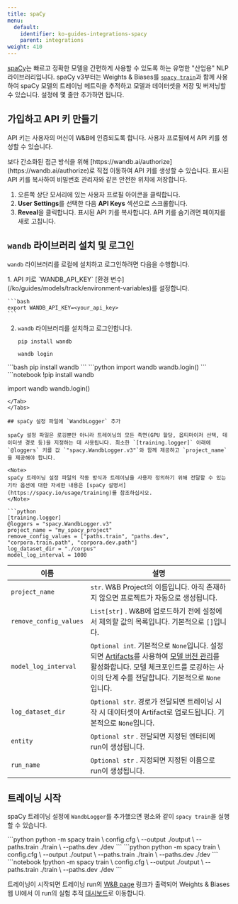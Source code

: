 ---
title: spaCy
menu:
  default:
    identifier: ko-guides-integrations-spacy
    parent: integrations
weight: 410
---

[spaCy](https://spacy.io)는 빠르고 정확한 모델을 간편하게 사용할 수 있도록 하는 유명한 "산업용" NLP 라이브러리입니다. spaCy v3부터는 Weights & Biases를 [`spacy train`](https://spacy.io/api/cli#train)과 함께 사용하여 spaCy 모델의 트레이닝 메트릭을 추적하고 모델과 데이터셋을 저장 및 버저닝할 수 있습니다. 설정에 몇 줄만 추가하면 됩니다.

## 가입하고 API 키 만들기

API 키는 사용자의 머신이 W&B에 인증되도록 합니다. 사용자 프로필에서 API 키를 생성할 수 있습니다.

<Note>
보다 간소화된 접근 방식을 위해 [https://wandb.ai/authorize](https://wandb.ai/authorize)로 직접 이동하여 API 키를 생성할 수 있습니다. 표시된 API 키를 복사하여 비밀번호 관리자와 같은 안전한 위치에 저장합니다.
</Note>

1. 오른쪽 상단 모서리에 있는 사용자 프로필 아이콘을 클릭합니다.
2. **User Settings**를 선택한 다음 **API Keys** 섹션으로 스크롤합니다.
3. **Reveal**을 클릭합니다. 표시된 API 키를 복사합니다. API 키를 숨기려면 페이지를 새로 고칩니다.

## `wandb` 라이브러리 설치 및 로그인

`wandb` 라이브러리를 로컬에 설치하고 로그인하려면 다음을 수행합니다.

<Tabs>
<Tab title="Command Line">
1. API 키로 `WANDB_API_KEY` [환경 변수](/ko/guides/models/track/environment-variables)를 설정합니다.

    ```bash
    export WANDB_API_KEY=<your_api_key>
    ```

2. `wandb` 라이브러리를 설치하고 로그인합니다.

    ```shell
    pip install wandb

    wandb login
    ```
</Tab>
<Tab title="Python">
```bash
pip install wandb
```
```python
import wandb
wandb.login()
```
</Tab>
<Tab title="Python notebook">
```notebook
!pip install wandb

import wandb
wandb.login()
```
</Tab>
</Tabs>

## spaCy 설정 파일에 `WandbLogger` 추가

spaCy 설정 파일은 로깅뿐만 아니라 트레이닝의 모든 측면(GPU 할당, 옵티마이저 선택, 데이터셋 경로 등)을 지정하는 데 사용됩니다. 최소한 `[training.logger]` 아래에 `@loggers` 키를 값 `"spacy.WandbLogger.v3"`와 함께 제공하고 `project_name`을 제공해야 합니다.

<Note>
spaCy 트레이닝 설정 파일의 작동 방식과 트레이닝을 사용자 정의하기 위해 전달할 수 있는 기타 옵션에 대한 자세한 내용은 [spaCy 설명서](https://spacy.io/usage/training)를 참조하십시오.
</Note>

```python
[training.logger]
@loggers = "spacy.WandbLogger.v3"
project_name = "my_spacy_project"
remove_config_values = ["paths.train", "paths.dev", "corpora.train.path", "corpora.dev.path"]
log_dataset_dir = "./corpus"
model_log_interval = 1000
```

| 이름                   | 설명                                                                                                                                                                                                                                              |
| ---------------------- | --------------------------------------------------------------------------------------------------------------------------------------------------------------------------------------------------------------------------------------------------- |
| `project_name`         | `str`. W&B Project의 이름입니다. 아직 존재하지 않으면 프로젝트가 자동으로 생성됩니다.                                                                                                                                                              |
| `remove_config_values` | `List[str]` . W&B에 업로드하기 전에 설정에서 제외할 값의 목록입니다. 기본적으로 `[]`입니다.                                                                                                                                                         |
| `model_log_interval`   | `Optional int`. 기본적으로 `None`입니다. 설정되면 [Artifacts](/ko/guides/core/artifacts/)를 사용하여 [모델 버전 관리](/ko/guides/core/registry/)를 활성화합니다. 모델 체크포인트를 로깅하는 사이의 단계 수를 전달합니다. 기본적으로 `None`입니다. |
| `log_dataset_dir`      | `Optional str`. 경로가 전달되면 트레이닝 시작 시 데이터셋이 Artifact로 업로드됩니다. 기본적으로 `None`입니다.                                                                                                                                           |
| `entity`               | `Optional str` . 전달되면 지정된 엔터티에 run이 생성됩니다.                                                                                                                                                                                        |
| `run_name`             | `Optional str` . 지정되면 지정된 이름으로 run이 생성됩니다.                                                                                                                                                                                          |

## 트레이닝 시작

spaCy 트레이닝 설정에 `WandbLogger`를 추가했으면 평소와 같이 `spacy train`을 실행할 수 있습니다.

<Tabs>
<Tab title="Command Line">
```python
python -m spacy train \
    config.cfg \
    --output ./output \
    --paths.train ./train \
    --paths.dev ./dev
```
</Tab>
<Tab title="Python">
```python
python -m spacy train \
    config.cfg \
    --output ./output \
    --paths.train ./train \
    --paths.dev ./dev
```
</Tab>
<Tab title="Python notebook">
```notebook
!python -m spacy train \
    config.cfg \
    --output ./output \
    --paths.train ./train \
    --paths.dev ./dev
```
</Tab>
</Tabs>

트레이닝이 시작되면 트레이닝 run의 [W&B page](/ko/guides/models/track/runs/) 링크가 출력되어 Weights & Biases 웹 UI에서 이 run의 실험 추적 [대시보드](/ko/guides/models/track/workspaces)로 이동합니다.

